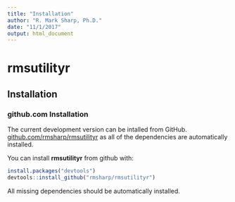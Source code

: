 ```yaml
---
title: "Installation"
author: "R. Mark Sharp, Ph.D."
date: "11/1/2017"
output: html_document
---
```


# rmsutilityr
## Installation

<!-- ### Installation from Source -->
<!-- A very manual approach is to use the following code, which -->
<!-- assumes you have all of the dependencies already installed: -->

<!-- ```{r install-rmsutilityr, include = TRUE, eval = FALSE} -->
<!-- install_path <- "c:/R Library" -->
<!-- source_path <- "d:Labkey data" -->
<!-- source <- "rmsutilityr.1.0.76.tar.gz" -->
<!-- install.packages(paste0(source_path, "/", source), type = "source", repos = NULL, -->
<!--                      lib = install_path) -->
<!-- ``` -->
<!-- This will fail if you do not have the dependencies already  -->
<!-- installed, but the error message will provide the name(s) of the packages  -->
<!-- needed. -->
<!-- However, as soon as the source packages is updated that code no longer  -->
<!-- work because the filename is wrong. -->


### github.com Installation

The current development version can be 
intalled from GitHub.
[github.com/rmsharp/rmsutilityr](https://github.com/rmsharp/rmsutilityr) 
as all of the dependencies are automatically installed.

You can install **rmsutilityr** from github with:

```r
install.packages("devtools")
devtools::install_github("rmsharp/rmsutilityr")

```

All missing dependencies should be automatically installed.
